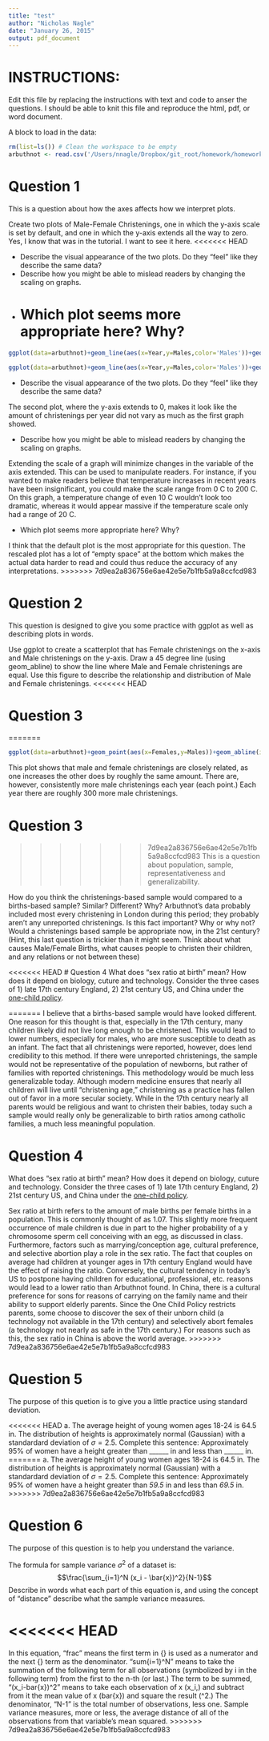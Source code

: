 ```yaml
---
title: "test"
author: "Nicholas Nagle"
date: "January 26, 2015"
output: pdf_document
---
```

# INSTRUCTIONS:
Edit this file by replacing the instructions with text and code to anser the questions.
I should be able to knit this file and reproduce the html, pdf, or word document.

A block to load in the data:
```r
rm(list=ls()) # Clean the workspace to be empty
arbuthnot <- read.csv('/Users/nnagle/Dropbox/git_root/homework/homework1/data/arbuthnot.csv')
```

# Question 1
This is a question about how the axes affects how we interpret plots.

Create two plots of Male-Female Christenings, one in which the y-axis scale is set by default, and one in which the y-axis extends all the way to zero.  Yes, I know that was in the tutorial.  I want to see it here.
<<<<<<< HEAD

 - Describe the visual appearance of the two plots.  Do they "feel" like they describe the same data?  
 - Describe how you might be able to mislead readers by changing the scaling on graphs.  
 - Which plot seems more appropriate here?  Why?
=======
```r
ggplot(data=arbuthnot)+geom_line(aes(x=Year,y=Males,color='Males'))+geom_line(aes(x=Year,y=Females,color='Females'))+ylab('Christenings')+labs(color='Sex')
```
```r
ggplot(data=arbuthnot)+geom_line(aes(x=Year,y=Males,color='Males'))+geom_line(aes(x=Year,y=Females,color='Females'))+ylab('Christenings')+labs(color='Sex')+scale_y_continuous(limits=c(0,8500))
```

 - Describe the visual appearance of the two plots.  Do they "feel" like they describe the same data?
 
 The second plot, where the y-axis extends to 0, makes it look like the amount of christenings per year did not vary as much as the first graph showed.
 
 - Describe how you might be able to mislead readers by changing the scaling on graphs.
 
 Extending the scale of a graph will minimize changes in the variable of the axis extended.  This can be used to manipulate readers.  For instance, if you wanted to make readers believe that temperature increases in recent years have been insignificant, you could make the scale range from 0 C to 200 C.  On this graph, a temperature change of even 10 C wouldn't look too dramatic, whereas it would appear massive if the temperature scale only had a range of 20 C.
 
 - Which plot seems more appropriate here?  Why?
 
 I think that the default plot is the most appropriate for this question.  The rescaled plot has a lot of "empty space" at the bottom which makes the actual data harder to read and could thus reduce the accuracy of any interpretations.
>>>>>>> 7d9ea2a836756e6ae42e5e7b1fb5a9a8ccfcd983

# Question 2
This question is designed to give you some practice with ggplot as well as describing plots in words.

Use ggplot to create a scatterplot that has Female christenings on the x-axis and Male christenings on the y-axis.  Draw a 45 degree line (using geom_abline) to show the line where Male and Female christenings are equal.  Use this figure to describe the relationship and distribution of Male and Female christenings.
<<<<<<< HEAD



# Question 3

=======
```r
ggplot(data=arbuthnot)+geom_point(aes(x=Females,y=Males))+geom_abline(intercept=0,slope=1)
```

This plot shows that male and female christenings are closely related, as one increases the other does by roughly the same amount.  There are, however, consistently more male christenings each year (each point.)  Each year there are roughly 300 more male christenings.

# Question 3
>>>>>>> 7d9ea2a836756e6ae42e5e7b1fb5a9a8ccfcd983
This is a question about population, sample, representativeness and generalizability.

How do you think the christenings-based sample would compared to a births-based sample?  Similar?  Different?  Why?  Arbuthnot's data probably included most every christening in London during this period; they probably aren't any unreported christenings.  Is this fact important?  Why or why not?  Would a christenings based sample be appropriate now, in the 21st century?  (Hint, this last question is trickier than it might seem.  Think about what causes Male/Female Births, what causes people to christen their children, and any relations or not between these)

<<<<<<< HEAD
# Question 4
What does "sex ratio at birth" mean?  How does it depend on biology, cuture and technology.  Consider the three cases of 1) late 17th century England, 2) 21st century US, and China under the [one-child policy](http://en.wikipedia.org/wiki/One-child_policy).

=======
I believe that a births-based sample would have looked different.  One reason for this thought is that, especially in the 17th century, many children likely did not live long enough to be christened.  This would lead to lower numbers, especially for males, who are more susceptible to death as an infant.  The fact that all christenings were reported, however, does lend credibility to this method.  If there were unreported christenings, the sample would not be representative of the population of newborns, but rather of families with reported christenings.  This methodology would be much less generalizable today.  Although modern medicine ensures that nearly all children will live until "christening age," christening as a practice has fallen out of favor in a more secular society.  While in the 17th century nearly all parents would be religious and want to christen their babies, today such a sample would really only be generalizable to birth ratios among catholic families, a much less meaningful population.

# Question 4
What does "sex ratio at birth" mean?  How does it depend on biology, cuture and technology.  Consider the three cases of 1) late 17th century England, 2) 21st century US, and China under the [one-child policy](http://en.wikipedia.org/wiki/One-child_policy).

Sex ratio at birth refers to the amount of male births per female births in a population.  This is commonly thought of as 1.07.  This slightly more frequent occurrence of male children is due in part to the higher probability of a y chromosome sperm cell conceiving with an egg, as discussed in class.  Furthermore, factors such as marrying/conception age, cultural preference, and selective abortion play a role in the sex ratio.  The fact that couples on average had children at younger ages in 17th century England would have the effect of raising the ratio.  Conversely, the cultural tendency in today's US to postpone having children for educational, professional, etc. reasons would lead to a lower ratio than Arbuthnot found.  In China, there is a cultural preference for sons for reasons of carrying on the family name and their ability to support elderly parents.  Since the One Child Policy restricts parents, some choose to discover the sex of their unborn child (a technology not available in the 17th century) and selectively abort females (a technology not nearly as safe in the 17th century.)  For reasons such as this, the sex ratio in China is above the world average.
>>>>>>> 7d9ea2a836756e6ae42e5e7b1fb5a9a8ccfcd983

# Question 5
The purpose of this quetion is to give you a little practice using standard deviation.

<<<<<<< HEAD
a. The average height of young women ages 18-24 is 64.5 in.  The distribution of heights is approximately normal (Gaussian) with a standardard deviation of $\sigma=2.5$.  Complete this sentence: Approximately 95% of women have a height greater than ______ in and less than ______ in.
=======
a. The average height of young women ages 18-24 is 64.5 in.  The distribution of heights is approximately normal (Gaussian) with a standardard deviation of $\sigma=2.5$.  Complete this sentence: Approximately 95% of women have a height greater than _59.5_ in and less than _69.5_ in.
>>>>>>> 7d9ea2a836756e6ae42e5e7b1fb5a9a8ccfcd983

# Question 6
The purpose of this question is to help you understand the variance.

The formula for sample variance $\sigma^2$ of a dataset is:
$$\frac{\sum_{i=1}^N (x_i - \bar{x})^2}{N-1}$$
Describe in words what each part of this equation is, and using the concept of "distance" describe what the sample variance measures.

<<<<<<< HEAD
=======
In this equation, "frac" means the first term in {} is used as a numerator and the next {} term as the denominator.  "sum{i=1}^N" means to take the summation of the following term for all observations (symbolized by i in the following term) from the first to the n-th (or last.)  The term to be summed, "(x_i-bar{x})^2" means to take each observation of x (x_i,) and subtract from it the mean value of x (bar{x}) and square the result (^2.)  The denominator, "N-1" is the total number of observations, less one.
Sample variance measures, more or less, the average distance of all of the observations from that variable's mean squared.
>>>>>>> 7d9ea2a836756e6ae42e5e7b1fb5a9a8ccfcd983
